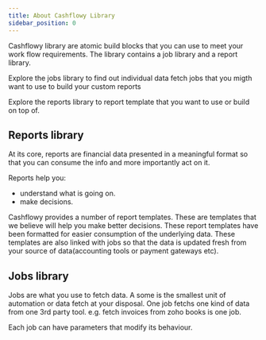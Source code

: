 ```yaml
---
title: About Cashflowy Library
sidebar_position: 0
---
```


Cashflowy library are atomic build blocks that you can use to meet your work flow requirements. The library contains a job library and a report library. 

Explore the jobs library to find out individual data fetch jobs that you migth want to use to build your custom reports

Explore the reports library to report template that you want to use or build on top of. 


## Reports library

At its core, reports are financial data presented in a meaningful format so that you can consume the info and more importantly act on it. 

Reports help you: 
- understand what is going on. 
- make decisions. 

Cashflowy provides a number of report templates. These are templates that we believe will help you make better decisions. These report templates have been formatted for easier consumption of the underlying data. These templates are also linked with jobs so that the data is updated fresh from your source of data(accounting tools or payment gateways etc).



## Jobs library

Jobs are what you use to fetch data. A some is the smallest unit of automation or data fetch at your disposal. One job fetchs one kind of data from one 3rd party tool. e.g. fetch invoices from zoho books is one job. 

Each job can have parameters that modify its behaviour. 

